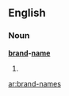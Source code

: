 ==English==

===Noun===
'''[[brand]]-[[name]]'''

# {{plural of|[[brand-name]]}}

[[ar:brand-names]]